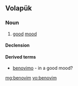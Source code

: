 ==Volapük==

===Noun===
{{vo-noun}}

# [[good]] [[mood]]

====Declension====
{{vo-decl-noun}}

====Derived terms====
* [[benovimo]] - in a good mood?

[[mg:benovim]]
[[vo:benovim]]